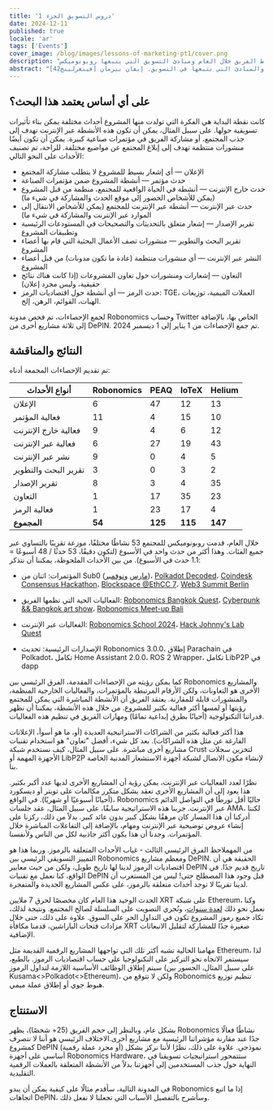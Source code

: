 ```yaml
---
title: 'دروس التسويق الجزء 1'
date: 2024-12-11
published: true
locale: 'ar'
tags: ['Events']
cover_image: /blog/images/lessons-of-marketing-pt1/cover.png
description: "سنحاول تحليل تسويق روبونوميكس في عام 2024، وتقييم النشاط السنوي للمشروع ومقارنته بالمشاريع المماثلة. سترى مدى نشاط الفريق خلال العام ومبادئ التسويق التي يتبعها روبونوميكس."
abstract: "واحدة من التعليقات الأكثر شيوعًا التي سمعها الفريق لبعض الوقت الآن هي نصيحة بالقيام بمزيد من التسويق. عادةً ما لا تتبع هذه الاقتراحات أي خطوات تسويقية مدروسة، ولكن الرسالة واضحة. إذا قمت بالاستثمار في أنشطة الإعلان أكثر، ستكون كل شيء رائعًا وسيصل رمزك إلى القمر. في هذا المنشور على المدونة، سأحاول تحليل هذا الموقف، وتقييم النشاط السنوي لروبونوميكس ومقارنته بالمشاريع المماثلة. ونتيجة لذلك، سترى مدى نشاط الفريق خلال العام والمبادئ التي نتبعها في التسويق. إيفان بيرمان [فينغرلينج42]" 
---
```


## على أي أساس يعتمد هذا البحث؟

كانت نقطة البداية هي الفكرة التي تولدت منها المشروع أحداث مختلفة يمكن بناء تأثيرات تسويقية حولها. على سبيل المثال، يمكن أن تكون هذه الأنشطة عبر الإنترنت تهدف إلى جذب المجتمع، أو مشاركة الفريق في مؤتمرات صناعية كبيرة. يمكن أن تكون أيضًا منشورات منتظمة تهدف إلى إبلاغ المجتمع عن مواضيع مختلفة. للراحة، تم تصنيف الأحداث على النحو التالي:

- الإعلان — أي إشعار بسيط للمشروع لا يتطلب مشاركة المجتمع
- حدث مؤتمر — أنشطة المشروع ضمن مؤتمرات الصناعة
- حدث خارج الإنترنت — أنشطة في الحياة الواقعية للمجتمع، منظمة من قبل المشروع (يمكن للأشخاص الحضور إلى موقع الحدث والمشاركة في شيء ما)
- حدث عبر الإنترنت — أنشطة عبر الإنترنت للمجتمع (يمكن للأشخاص الانتقال إلى الموارد عبر الإنترنت والمشاركة في شيء ما)
- تقرير الإصدار — إشعار متعلق بالتحديثات والتصحيحات في المستودعات الرئيسية وتطبيقات المشروع
- تقرير البحث والتطوير — منشورات تصف الأعمال البحثية التي قام بها أعضاء المشروع
- النشر عبر الإنترنت — أي منشورات منتظمة (عادة ما تكون مدونات) من قبل أعضاء المشروع
- التعاون — إشعارات ومنشورات حول تعاون المشروعات (إذا كانت هناك نتائج حقيقية، وليس مجرد إعلان)
- حدث الرمز — أي أنشطة حول اقتصاديات الرمز: TGE، العملات الميمية، توزيعات الهبات، القوائم، الرهن، إلخ.

لجمع الإحصاءات، تم فحص مدونة Robonomics وحساب Twitter الخاص بها، بالإضافة إلى ثلاثة مشاريع أخرى من DePIN. تم جمع الإحصاءات من 1 يناير إلى 1 ديسمبر 2024.

## النتائج والمناقشة

تم تقديم الإحصاءات المجمعة أدناه:

<div class="big-table">

| **أنواع الأحداث**   | **Robonomics** | **PEAQ** | **IoTeX** | **Helium** |
|-------------------|----------------|----------|-----------|------------|
| الإعلان      | 6              | 47       | 12        | 13         |
| فعالية المؤتمر    | 11             | 4        | 15        | 10         |
| فعالية خارج الإنترنت    | 9              | 4        | 6         | 12         |
| فعالية عبر الإنترنت     | 6              | 27       | 19        | 43         |
| نشر عبر الإنترنت | 9              | 0        | 4         | 5          |
| تقرير البحث والتطوير        | 3              | 0        | 3         | 2          |
| تقرير الإصدار    | 8              | 3        | 4         | 35         |
| التعاون     | 1              | 17       | 35        | 23         |
| فعالية الرمز       | 1              | 23       | 17        | 4          |
| **المجموع**         | **54**         | **125**  | **115**   | **147**    |

</div>

خلال العام، قدمت روبونوميكس للمجتمع 53 نشاطًا مختلفًا، موزعة تقريبًا بالتساوي عبر جميع الفئات. وهذا أكثر من حدث واحد في الأسبوع (لتكون دقيقًا، 53 حدثًا / 48 أسبوعًا = 1.1 حدث في الأسبوع). من بين الأحداث الملحوظة، يمكننا أن نتذكر:

- المؤتمرات: اثنان من Sub0 ([مارس](https://x.com/AIRA_Robonomics/status/1778039290590543945) و[نوفمبر](https://x.com/AIRA_Robonomics/status/1851383351208284528))، [Polkadot Decoded](https://robonomics.network/blog/beer-bar-decoded2024/)، [Coindesk Consensus Hackathon](https://robonomics.network/blog/robonomics-at-consensus-2024/)، [Blockspace @EthCC 7](https://x.com/AIRA_Robonomics/status/1810274900478689311)، [Web3 Summit Berlin](https://x.com/AIRA_Robonomics/status/1825637877562147198)

- الفعاليات الحية التي نظمها الفريق: [Robonomics Bangkok Quest](https://robonomics.network/blog/robo-season-pass-2025-welcome-to-the-paper-st-club/)، [Cyberpunk && Bangkok art show](https://x.com/AIRA_Robonomics/status/1854244622949830930)، [Robonomics Meet-up Bali](https://x.com/AIRA_Robonomics/status/1771734812857974962)

- الفعاليات عبر الإنترنت: [Robonomics School 2024](https://x.com/AIRA_Robonomics/status/1788860085701103701)، [Hack Johnny's Lab Quest](https://robonomics.network/blog/robonomics-school-2024-hack-johnny-lab/)

- الإصدارات الرئيسية: تحديث Robonomics 3.0.0، إطلاق Parachain في Polkadot، تكامل Home Assistant 2.0.0، ROS 2 Wrapper، تكامل LibP2P في dapp

كما يمكن رؤيته من الإحصاءات المقدمة، الفرق الرئيسي بين Robonomics والمشاريع الأخرى هو التعاونات، ولكن الأرقام المرتبطة بالمؤتمرات، والفعاليات الخارجية المنظمة، والمنشورات قابلة للمقارنة. يعتقد الفريق أن الأنشطة المباشرة التي يمكن للمجتمع رؤيتها أو لمسها أكثر فعالية بكثير للمشروع. من خلال هذه الأنشطة، يمكننا أن نظهر قدراتنا التكنولوجية (أحيانًا بطرق إبداعية تمامًا) ومهارات الفريق في تنظيم هذه الفعاليات.

هذا أكثر فعالية بكثير من الشراكات الاستراتيجية العديدة (أو، ما هو أسوأ، الإعلانات الفارغة عن مثل هذه الشراكات). بعد كل شيء، أفضل "تعاون" هو استخدام تقنيات مشاريع أخرى مباشرة. على سبيل المثال، كيف نستخدم شبكة Crust لتخزين سجلات الأجهزة المهمة أو LibP2P لإنشاء مكون الاتصال لشبكة أجهزة الاستشعار المدنية الخاصة بنا.

نظرًا لعدد الفعاليات عبر الإنترنت، يمكن رؤية أن المشاريع الأخرى لديها عدد أكبر بكثير. هذا يعود إلى أن المشاريع الأخرى تعقد بشكل متكرر مكالمات على تويتر أو ديسكورد (أحيانًا أسبوعيًا أو شهريًا). في الواقع، Robonomics حاليًا أقل تورطًا في التواصل الدائم عبر الإنترنت. جربنا هذه الاستراتيجية سابقًا، على سبيل المثال، عقد جلسات AMA، لكننا أدركنا أن هذا المسار كان مرهقًا بشكل كبير بدون عائد كبير. بدلاً من ذلك، ركزنا على إنشاء عروض توضيحية عبر الإنترنت ومهام، بالإضافة إلى التفاعلات المباشرة خلال المؤتمرات. وجدنا أن هذا يكون أكثر جاذبية لكل من الناس ولأنفسنا.

من المهملاحظ الفرق الرئيسي الثالث - غياب الأحداث المتعلقة بالرموز. وربما هذا هو التمييز التسويقي الرئيسي بين Robonomics ومعظم مشاريع DePIN. الحقيقة هي أن اقتصاديات الرموز لدينا لها تاريخ طويل، ولكن من حيث معايير DePIN تاريخ قديم جدًا. في الواقع، كنا نعمل مع تقنيات DePIN قبل وجود هذا المصطلح حتى! ليس من المستغرب أن لدينا تقريبًا لا توجد أحداث متعلقة بالرموز، على عكس المشاريع الجديدة والمتفجرة.

الحدث الوحيد هذا العام كان مخصصًا لحرق 7 ملايين XRT على شبكة Ethereum، وكنا نعمل نحو ذلك [لعدة سنوات](https://robonomics.network/blog/7-years-of-robonomics-development-and-burning-7-million-xrt/)، ونُجري التصويت على السلسلة لصالح المجتمع. ونتيجة لذلك، تكاد جميع رموز المشروع تكون في التداول الحر على السوق. علاوة على ذلك، حتى خلال مزادات فتحات الباراشين، قدمنا مكافأة XRT صغيرة جدًا للمشاركة لتقليل الانبعاثات الإضافية.

مهامنا الحالية تشبه أكثر تلك التي تواجهها المشاريع الرقمية القديمة مثل Ethereum، لذا سيستمر الاتجاه نحو التركيز على التكنولوجيا على حساب اقتصاديات الرموز. بالطبع، سيتم إطلاق الوظائف الأساسية اللازمة لتداول الرموز (على سبيل المثال، الجسور بين Kusama\<\>Polkadot\<\>Ethereum)، ولكن لا تتوقع من Robonomics تنظيم توزيع هبوط جوي أو إطلاق عملة ميمي.

## الاستنتاج

بشكل عام، وبالنظر إلى حجم الفريق (25+ شخصًا)، يظهر Robonomics نشاطًا فعالًا جدًا عند مقارنة مؤشراتنا الرئيسية مع مشاريع أخرى.الاختلاف الرئيسي هو أننا لا نتصرف كمشروع DePIN (أو مجرد عملة رقمية) نموذجي. علاوة على ذلك، نظرًا لأننا نركز بشكل أساسي على أجهزة Robonomics Hardware، ستتمحور استراتيجيات تسويقنا في النهاية حول جذب المستخدمين إلى أجهزتنا بدلاً من الأنشطة المتعلقة بالعملات الرقمية التقليدية.

في المدونة التالية، سأقدم مثالًا على كيفية يمكن أن يبدو Robonomics إذا ما اتبع اتجاهات DePIN، وسأشرح بالتفصيل الأسباب التي تجعلنا لا نفعل ذلك.